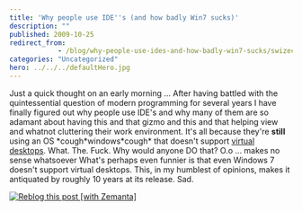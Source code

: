 ```yaml
---
title: 'Why people use IDE''s (and how badly Win7 sucks)'
description: ""
published: 2009-10-25
redirect_from: 
            - /blog/why-people-use-ides-and-how-badly-win7-sucks/swizec/785
categories: "Uncategorized"
hero: ../../../defaultHero.jpg
---
```

Just a quick thought on an early morning ... After having battled with the quintessential question of modern programming for several years I have finally figured out why people use IDE&#x27;s and why many of them are so adamant about having this and that gizmo and this and that helping view and whatnot cluttering their work environment. It&#x27;s all because they&#x27;re **still** using an OS \*cough\*windows\*cough\* that doesn&#x27;t support [virtual desktops](http://en.wikipedia.org/wiki/Virtual_desktop "Virtual desktop"). What. The. Fuck. Why would anyone DO that? O.o ... makes no sense whatsoever What&#x27;s perhaps even funnier is that even Windows 7 doesn&#x27;t support virtual desktops. This, in my humblest of opinions, makes it antiquated by roughly 10 years at its release. Sad.

[![Reblog this post \[with Zemanta\]](http://img.zemanta.com/reblog_e.png?x-id=d8f787f4-4619-47d5-84f7-b28903f389a6)](http://reblog.zemanta.com/zemified/d8f787f4-4619-47d5-84f7-b28903f389a6/ "Reblog this post \[with Zemanta]")